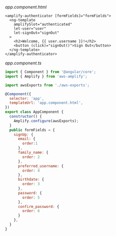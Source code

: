 _app.component.html_

```html{1}
<amplify-authenticator [formFields]="formFields">
  <ng-template
    amplifySlot="authenticated"
    let-user="user"
    let-signOut="signOut"
  >
    <h2>Welcome, {{ user.username }}!</h2>
    <button (click)="signOut()">Sign Out</button>
  </ng-template>
</amplify-authenticator>
```

_app.component.ts_

```js
import { Component } from '@angular/core';
import { Amplify } from 'aws-amplify';

import awsExports from './aws-exports';

@Component({
  selector: 'app',
  templateUrl: 'app.component.html',
})
export class AppComponent {
  constructor() {
    Amplify.configure(awsExports);
  }
  public formFields = {
    signUp: {
      email: {
        order:1
      },
      family_name: {
        order: 2
      },
      preferred_username: {
        order: 4
      },
      birthdate: {
        order: 3
      },
      password: {
        order: 5
      },
      confirm_password: {
        order: 6
      }
    },
  }
}
```
